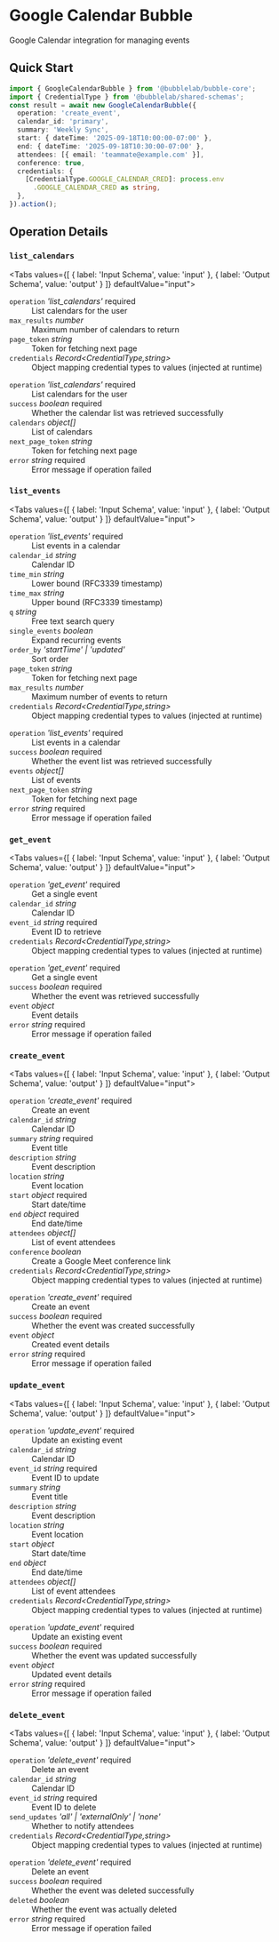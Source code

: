 # Google Calendar Bubble

Google Calendar integration for managing events


## Quick Start

```typescript
import { GoogleCalendarBubble } from '@bubblelab/bubble-core';
import { CredentialType } from '@bubblelab/shared-schemas';
const result = await new GoogleCalendarBubble({
  operation: 'create_event',
  calendar_id: 'primary',
  summary: 'Weekly Sync',
  start: { dateTime: '2025-09-18T10:00:00-07:00' },
  end: { dateTime: '2025-09-18T10:30:00-07:00' },
  attendees: [{ email: 'teammate@example.com' }],
  conference: true,
  credentials: {
    [CredentialType.GOOGLE_CALENDAR_CRED]: process.env
      .GOOGLE_CALENDAR_CRED as string,
  },
}).action();
```

## Operation Details

### `list_calendars`

<Tabs values={[
  { label: 'Input Schema', value: 'input' },
  { label: 'Output Schema', value: 'output' }
]} defaultValue="input">
  <TabItem value="input">

<div className="schema-card">
<dl>
  <dt><code>operation</code> <em>'list_calendars'</em> <span style={{color:'#d32f2f',fontWeight:600}}>required</span></dt>
  <dd>List calendars for the user</dd>

  <dt><code>max_results</code> <em>number</em> </dt>
  <dd>Maximum number of calendars to return</dd>

  <dt><code>page_token</code> <em>string</em> </dt>
  <dd>Token for fetching next page</dd>

  <dt><code>credentials</code> <em>Record&lt;CredentialType,string&gt;</em> </dt>
  <dd>Object mapping credential types to values (injected at runtime)</dd>
</dl>

</div>

  </TabItem>
  <TabItem value="output">

<div className="schema-card">
<dl>
  <dt><code>operation</code> <em>'list_calendars'</em> <span style={{color:'#d32f2f',fontWeight:600}}>required</span></dt>
  <dd>List calendars for the user</dd>

  <dt><code>success</code> <em>boolean</em> <span style={{color:'#d32f2f',fontWeight:600}}>required</span></dt>
  <dd>Whether the calendar list was retrieved successfully</dd>

  <dt><code>calendars</code> <em>object[]</em> </dt>
  <dd>List of calendars</dd>

  <dt><code>next_page_token</code> <em>string</em> </dt>
  <dd>Token for fetching next page</dd>

  <dt><code>error</code> <em>string</em> <span style={{color:'#d32f2f',fontWeight:600}}>required</span></dt>
  <dd>Error message if operation failed</dd>
</dl>

</div>

  </TabItem>
</Tabs>

### `list_events`

<Tabs values={[
  { label: 'Input Schema', value: 'input' },
  { label: 'Output Schema', value: 'output' }
]} defaultValue="input">
  <TabItem value="input">

<div className="schema-card">
<dl>
  <dt><code>operation</code> <em>'list_events'</em> <span style={{color:'#d32f2f',fontWeight:600}}>required</span></dt>
  <dd>List events in a calendar</dd>

  <dt><code>calendar_id</code> <em>string</em> </dt>
  <dd>Calendar ID</dd>

  <dt><code>time_min</code> <em>string</em> </dt>
  <dd>Lower bound (RFC3339 timestamp)</dd>

  <dt><code>time_max</code> <em>string</em> </dt>
  <dd>Upper bound (RFC3339 timestamp)</dd>

  <dt><code>q</code> <em>string</em> </dt>
  <dd>Free text search query</dd>

  <dt><code>single_events</code> <em>boolean</em> </dt>
  <dd>Expand recurring events</dd>

  <dt><code>order_by</code> <em>'startTime' | 'updated'</em> </dt>
  <dd>Sort order</dd>

  <dt><code>page_token</code> <em>string</em> </dt>
  <dd>Token for fetching next page</dd>

  <dt><code>max_results</code> <em>number</em> </dt>
  <dd>Maximum number of events to return</dd>

  <dt><code>credentials</code> <em>Record&lt;CredentialType,string&gt;</em> </dt>
  <dd>Object mapping credential types to values (injected at runtime)</dd>
</dl>

</div>

  </TabItem>
  <TabItem value="output">

<div className="schema-card">
<dl>
  <dt><code>operation</code> <em>'list_events'</em> <span style={{color:'#d32f2f',fontWeight:600}}>required</span></dt>
  <dd>List events in a calendar</dd>

  <dt><code>success</code> <em>boolean</em> <span style={{color:'#d32f2f',fontWeight:600}}>required</span></dt>
  <dd>Whether the event list was retrieved successfully</dd>

  <dt><code>events</code> <em>object[]</em> </dt>
  <dd>List of events</dd>

  <dt><code>next_page_token</code> <em>string</em> </dt>
  <dd>Token for fetching next page</dd>

  <dt><code>error</code> <em>string</em> <span style={{color:'#d32f2f',fontWeight:600}}>required</span></dt>
  <dd>Error message if operation failed</dd>
</dl>

</div>

  </TabItem>
</Tabs>

### `get_event`

<Tabs values={[
  { label: 'Input Schema', value: 'input' },
  { label: 'Output Schema', value: 'output' }
]} defaultValue="input">
  <TabItem value="input">

<div className="schema-card">
<dl>
  <dt><code>operation</code> <em>'get_event'</em> <span style={{color:'#d32f2f',fontWeight:600}}>required</span></dt>
  <dd>Get a single event</dd>

  <dt><code>calendar_id</code> <em>string</em> </dt>
  <dd>Calendar ID</dd>

  <dt><code>event_id</code> <em>string</em> <span style={{color:'#d32f2f',fontWeight:600}}>required</span></dt>
  <dd>Event ID to retrieve</dd>

  <dt><code>credentials</code> <em>Record&lt;CredentialType,string&gt;</em> </dt>
  <dd>Object mapping credential types to values (injected at runtime)</dd>
</dl>

</div>

  </TabItem>
  <TabItem value="output">

<div className="schema-card">
<dl>
  <dt><code>operation</code> <em>'get_event'</em> <span style={{color:'#d32f2f',fontWeight:600}}>required</span></dt>
  <dd>Get a single event</dd>

  <dt><code>success</code> <em>boolean</em> <span style={{color:'#d32f2f',fontWeight:600}}>required</span></dt>
  <dd>Whether the event was retrieved successfully</dd>

  <dt><code>event</code> <em>object</em> </dt>
  <dd>Event details</dd>

  <dt><code>error</code> <em>string</em> <span style={{color:'#d32f2f',fontWeight:600}}>required</span></dt>
  <dd>Error message if operation failed</dd>
</dl>

</div>

  </TabItem>
</Tabs>

### `create_event`

<Tabs values={[
  { label: 'Input Schema', value: 'input' },
  { label: 'Output Schema', value: 'output' }
]} defaultValue="input">
  <TabItem value="input">

<div className="schema-card">
<dl>
  <dt><code>operation</code> <em>'create_event'</em> <span style={{color:'#d32f2f',fontWeight:600}}>required</span></dt>
  <dd>Create an event</dd>

  <dt><code>calendar_id</code> <em>string</em> </dt>
  <dd>Calendar ID</dd>

  <dt><code>summary</code> <em>string</em> <span style={{color:'#d32f2f',fontWeight:600}}>required</span></dt>
  <dd>Event title</dd>

  <dt><code>description</code> <em>string</em> </dt>
  <dd>Event description</dd>

  <dt><code>location</code> <em>string</em> </dt>
  <dd>Event location</dd>

  <dt><code>start</code> <em>object</em> <span style={{color:'#d32f2f',fontWeight:600}}>required</span></dt>
  <dd>Start date/time</dd>

  <dt><code>end</code> <em>object</em> <span style={{color:'#d32f2f',fontWeight:600}}>required</span></dt>
  <dd>End date/time</dd>

  <dt><code>attendees</code> <em>object[]</em> </dt>
  <dd>List of event attendees</dd>

  <dt><code>conference</code> <em>boolean</em> </dt>
  <dd>Create a Google Meet conference link</dd>

  <dt><code>credentials</code> <em>Record&lt;CredentialType,string&gt;</em> </dt>
  <dd>Object mapping credential types to values (injected at runtime)</dd>
</dl>

</div>

  </TabItem>
  <TabItem value="output">

<div className="schema-card">
<dl>
  <dt><code>operation</code> <em>'create_event'</em> <span style={{color:'#d32f2f',fontWeight:600}}>required</span></dt>
  <dd>Create an event</dd>

  <dt><code>success</code> <em>boolean</em> <span style={{color:'#d32f2f',fontWeight:600}}>required</span></dt>
  <dd>Whether the event was created successfully</dd>

  <dt><code>event</code> <em>object</em> </dt>
  <dd>Created event details</dd>

  <dt><code>error</code> <em>string</em> <span style={{color:'#d32f2f',fontWeight:600}}>required</span></dt>
  <dd>Error message if operation failed</dd>
</dl>

</div>

  </TabItem>
</Tabs>

### `update_event`

<Tabs values={[
  { label: 'Input Schema', value: 'input' },
  { label: 'Output Schema', value: 'output' }
]} defaultValue="input">
  <TabItem value="input">

<div className="schema-card">
<dl>
  <dt><code>operation</code> <em>'update_event'</em> <span style={{color:'#d32f2f',fontWeight:600}}>required</span></dt>
  <dd>Update an existing event</dd>

  <dt><code>calendar_id</code> <em>string</em> </dt>
  <dd>Calendar ID</dd>

  <dt><code>event_id</code> <em>string</em> <span style={{color:'#d32f2f',fontWeight:600}}>required</span></dt>
  <dd>Event ID to update</dd>

  <dt><code>summary</code> <em>string</em> </dt>
  <dd>Event title</dd>

  <dt><code>description</code> <em>string</em> </dt>
  <dd>Event description</dd>

  <dt><code>location</code> <em>string</em> </dt>
  <dd>Event location</dd>

  <dt><code>start</code> <em>object</em> </dt>
  <dd>Start date/time</dd>

  <dt><code>end</code> <em>object</em> </dt>
  <dd>End date/time</dd>

  <dt><code>attendees</code> <em>object[]</em> </dt>
  <dd>List of event attendees</dd>

  <dt><code>credentials</code> <em>Record&lt;CredentialType,string&gt;</em> </dt>
  <dd>Object mapping credential types to values (injected at runtime)</dd>
</dl>

</div>

  </TabItem>
  <TabItem value="output">

<div className="schema-card">
<dl>
  <dt><code>operation</code> <em>'update_event'</em> <span style={{color:'#d32f2f',fontWeight:600}}>required</span></dt>
  <dd>Update an existing event</dd>

  <dt><code>success</code> <em>boolean</em> <span style={{color:'#d32f2f',fontWeight:600}}>required</span></dt>
  <dd>Whether the event was updated successfully</dd>

  <dt><code>event</code> <em>object</em> </dt>
  <dd>Updated event details</dd>

  <dt><code>error</code> <em>string</em> <span style={{color:'#d32f2f',fontWeight:600}}>required</span></dt>
  <dd>Error message if operation failed</dd>
</dl>

</div>

  </TabItem>
</Tabs>

### `delete_event`

<Tabs values={[
  { label: 'Input Schema', value: 'input' },
  { label: 'Output Schema', value: 'output' }
]} defaultValue="input">
  <TabItem value="input">

<div className="schema-card">
<dl>
  <dt><code>operation</code> <em>'delete_event'</em> <span style={{color:'#d32f2f',fontWeight:600}}>required</span></dt>
  <dd>Delete an event</dd>

  <dt><code>calendar_id</code> <em>string</em> </dt>
  <dd>Calendar ID</dd>

  <dt><code>event_id</code> <em>string</em> <span style={{color:'#d32f2f',fontWeight:600}}>required</span></dt>
  <dd>Event ID to delete</dd>

  <dt><code>send_updates</code> <em>'all' | 'externalOnly' | 'none'</em> </dt>
  <dd>Whether to notify attendees</dd>

  <dt><code>credentials</code> <em>Record&lt;CredentialType,string&gt;</em> </dt>
  <dd>Object mapping credential types to values (injected at runtime)</dd>
</dl>

</div>

  </TabItem>
  <TabItem value="output">

<div className="schema-card">
<dl>
  <dt><code>operation</code> <em>'delete_event'</em> <span style={{color:'#d32f2f',fontWeight:600}}>required</span></dt>
  <dd>Delete an event</dd>

  <dt><code>success</code> <em>boolean</em> <span style={{color:'#d32f2f',fontWeight:600}}>required</span></dt>
  <dd>Whether the event was deleted successfully</dd>

  <dt><code>deleted</code> <em>boolean</em> </dt>
  <dd>Whether the event was actually deleted</dd>

  <dt><code>error</code> <em>string</em> <span style={{color:'#d32f2f',fontWeight:600}}>required</span></dt>
  <dd>Error message if operation failed</dd>
</dl>

</div>

  </TabItem>
</Tabs>

